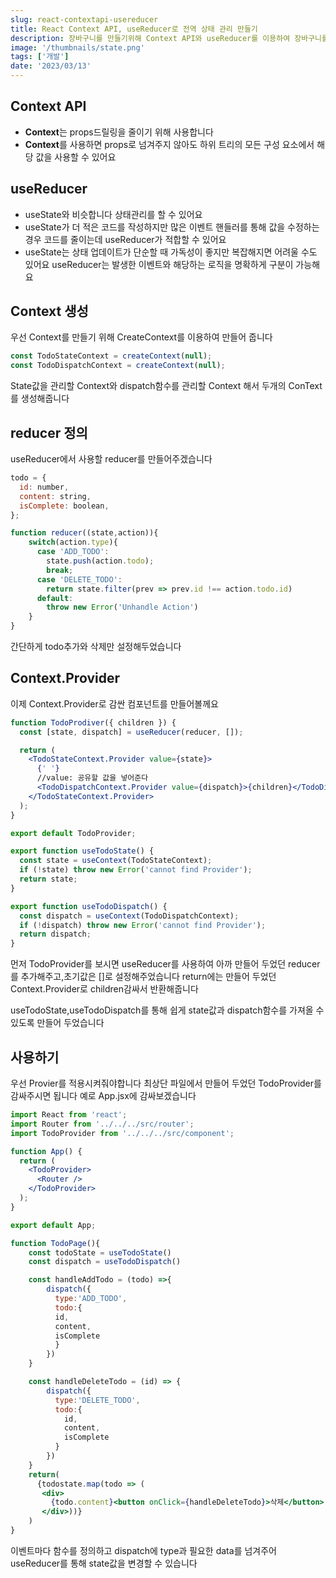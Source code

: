 ```yaml
---
slug: react-contextapi-usereducer
title: React Context API, useReducer로 전역 상태 관리 만들기
description: 장바구니를 만들기위해 Context API와 useReducer를 이용하여 장바구니를 관리 할 수 있는 전역 상태 관리를 만들어보자
image: '/thumbnails/state.png'
tags: ['개발']
date: '2023/03/13'
---
```


## Context API

- **Context**는 props드릴링을 줄이기 위해 사용합니다
- **Context**를 사용하면 props로 넘겨주지 않아도 하위 트리의 모든 구성 요소에서 해당 값을 사용할 수 있어요

## useReducer

- useState와 비슷합니다 상태관리를 할 수 있어요
- useState가 더 적은 코드를 작성하지만
  많은 이벤트 핸들러를 통해 값을 수정하는 경우 코드를 줄이는데 useReducer가 적합할 수 있어요
- useState는 상태 업데이트가 단순할 때 가독성이 좋지만 복잡해지면 어려울 수도 있어요
  useReducer는 발생한 이벤트와 해당하는 로직을 명확하게 구분이 가능해요

## Context 생성

우선 Context를 만들기 위해 CreateContext를 이용하여 만들어 줍니다

```js
const TodoStateContext = createContext(null);
const TodoDispatchContext = createContext(null);
```

State값을 관리할 Context와 dispatch함수를 관리할 Context 해서 두개의 ConText를 생성해줍니다

## reducer 정의

useReducer에서 사용할 reducer를 만들어주겠습니다

```js
todo = {
  id: number,
  content: string,
  isComplete: boolean,
};
```

```js
function reducer((state,action)){
	switch(action.type){
      case 'ADD_TODO':
        state.push(action.todo);
        break;
      case 'DELETE_TODO':
        return state.filter(prev => prev.id !== action.todo.id)
      default:
        throw new Error('Unhandle Action')
    }
}
```

간단하게 todo추가와 삭제만 설정해두었습니다

## Context.Provider

이제 Context.Provider로 감싼 컴포넌트를 만들어볼께요

```jsx
function TodoProdiver({ children }) {
  const [state, dispatch] = useReducer(reducer, []);

  return (
    <TodoStateContext.Provider value={state}>
      {' '}
      //value: 공유할 값을 넣어준다
      <TodoDispatchContext.Provider value={dispatch}>{children}</TodoDispatchContext.Provider>
    </TodoStateContext.Provider>
  );
}

export default TodoProvider;

export function useTodoState() {
  const state = useContext(TodoStateContext);
  if (!state) throw new Error('cannot find Provider');
  return state;
}

export function useTodoDispatch() {
  const dispatch = useContext(TodoDispatchContext);
  if (!dispatch) throw new Error('cannot find Provider');
  return dispatch;
}
```

먼저 TodoProvider를 보시면
useReducer를 사용하여 아까 만들어 두었던 reducer를 추가해주고,초기값은 []로 설정해주었습니다
return에는 만들어 두었던 Context.Provider로 children감싸서 반환해줍니다

useTodoState,useTodoDispatch를 통해 쉽게 state값과 dispatch함수를 가져올 수 있도록 만들어 두었습니다

## 사용하기

우선 Provier를 적용시켜줘야합니다 최상단 파일에서 만들어 두었던 TodoProvider를 감싸주시면 됩니다
예로 App.jsx에 감싸보겠습니다

```jsx
import React from 'react';
import Router from '../../../src/router';
import TodoProvider from '../../../src/component';

function App() {
  return (
    <TodoProvider>
      <Router />
    </TodoProvider>
  );
}

export default App;
```

```jsx
function TodoPage(){
	const todoState = useTodoState()
    const dispatch = useTodoDispatch()

    const handleAddTodo = (todo) =>{
    	dispatch({
          type:'ADD_TODO',
          todo:{
	      id,
          content,
          isComplete
          }
        })
    }

    const handleDeleteTodo = (id) => {
    	dispatch({
          type:'DELETE_TODO',
          todo:{
            id,
            content,
            isComplete
          }
        })
    }
    return(
      {todostate.map(todo => (
       <div>
         {todo.content}<button onClick={handleDeleteTodo}>삭제</button>
       </div>))}
    )
}
```

이벤트마다 함수를 정의하고 dispatch에 type과 필요한 data를 넘겨주어 useReducer를 통해 state값을 변경할 수 있습니다
